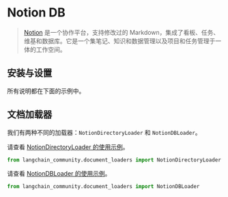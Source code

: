 # Notion DB

>[Notion](https://www.notion.so/) 是一个协作平台，支持修改过的 Markdown，集成了看板、任务、维基和数据库。它是一个集笔记、知识和数据管理以及项目和任务管理于一体的工作空间。

## 安装与设置

所有说明都在下面的示例中。

## 文档加载器

我们有两种不同的加载器：`NotionDirectoryLoader` 和 `NotionDBLoader`。

请查看 [NotionDirectoryLoader 的使用示例](/docs/integrations/document_loaders/notion)。

```python
from langchain_community.document_loaders import NotionDirectoryLoader
```

请查看 [NotionDBLoader 的使用示例](/docs/integrations/document_loaders/notiondb)。

```python
from langchain_community.document_loaders import NotionDBLoader
```